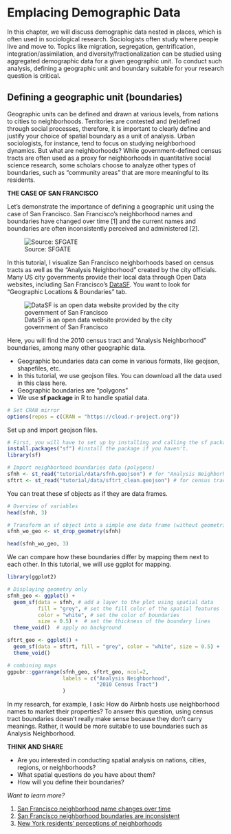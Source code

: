 # Emplacing Demographic Data


In this chapter, we will discuss demographic data nested in places, which is often used in sociological research. Sociologists often study where people live and move to. Topics like migration, segregation, gentrification, integration/assimilation, and diversity/fractionalization can be studied using aggregated demographic data for a given geographic unit. To conduct such analysis, defining a geographic unit and boundary suitable for your research question is critical.

## Defining a geographic unit (boundaries)

Geographic units can be defined and drawn at various levels, from nations to cities to neighborhoods. Territories are contested and (re)defined through social processes, therefore, it is important to clearly define and justify your choice of spatial boundary as a unit of analysis. Urban sociologists, for instance, tend to focus on studying neighborhood dynamics. But what are neighborhoods? While government-defined census tracts are often used as a proxy for neighborhoods in quantitative social science research, some scholars choose to analyze other types of boundaries, such as "community areas" that are more meaningful to its residents.

**THE CASE OF SAN FRANCISCO**

Let's demonstrate the importance of defining a geographic unit using the case of San Francisco. San Francisco's neighborhood names and boundaries have changed over time [1] and the current names and boundaries are often inconsistently perceived and administered [2]. 


![Source: SFGATE](/Users/hesuyoon/Documents/ENSAE-CREST/2024/2 Fall/Teaching/soc-gis-tutorial/images/sf-name-change.png)



In this tutorial, I visualize San Francisco neighborhoods based on census tracts as well as the "Analysis Neighborhood" created by the city officials. Many US city governments provide their local data through Open Data websites, including San Francisco's [DataSF](https://datasf.org/opendata/). You want to look for "Geographic Locations & Boundaries" tab. 



![DataSF is an open data website provided by the city government of San Francisco](/Users/hesuyoon/Documents/ENSAE-CREST/2024/2 Fall/Teaching/soc-gis-tutorial/images/sf-open-data.png)



Here, you will find the 2010 census tract and "Analysis Neighborhood" boundaries, among many other geographic data.

 - Geographic boundaries data can come in various formats, like geojson, shapefiles, etc.
 - In this tutorial, we use geojson files. You can download all the data used in this class here.
 - Geographic boundaries are "polygons"
 - We use **sf package** in R to handle spatial data.


```r
# Set CRAN mirror
options(repos = c(CRAN = "https://cloud.r-project.org"))
```

Set up and import geojson files.

```r
# First, you will have to set up by installing and calling the sf package.
install.packages("sf") #install the package if you haven't.
library(sf)
```

```r
# Import neighborhood boundaries data (polygons)
sfnh <- st_read("tutorial/data/sfnh.geojson") # for "Analysis Neighborhood" boundaries
sftrt <- st_read("tutorial/data/sftrt_clean.geojson") # for census tracts

```

You can treat these sf objects as if they are data frames.

```r
# Overview of variables
head(sfnh, 3)
```

```r
# Transform an sf object into a simple one data frame (without geometries)
sfnh_wo_geo <- st_drop_geometry(sfnh)

head(sfnh_wo_geo, 3)
```

We can compare how these boundaries differ by mapping them next to each other. In this tutorial, we will use ggplot for mapping.

```r
library(ggplot2)

# Displaying geometry only
sfnh_geo <- ggplot() + 
  geom_sf(data = sfnh, # add a layer to the plot using spatial data
          fill = "grey", # set the fill color of the spatial features
          color = "white", # set the color of boundaries
          size = 0.5) +  # set the thickness of the boundary lines
  theme_void()  # apply no background

sftrt_geo <- ggplot() +
  geom_sf(data = sftrt, fill = "grey", color = "white", size = 0.5) +  
  theme_void()  

# combining maps
ggpubr::ggarrange(sfnh_geo, sftrt_geo, ncol=2,
                  labels = c("Analysis Neighborhood",
                             "2010 Census Tract")
                  ) 

```

In my research, for example, I ask: How do Airbnb hosts use neighborhood names to market their properties? To answer this question, using census tract boundaries doesn't really make sense because they don't carry meanings. Rather, it would be more suitable to use boundaries such as Analysis Neighborhood.


**THINK AND SHARE**

 - Are you interested in conducting spatial analysis on nations, cities, regions, or neighborhoods? 
 - What spatial questions do you have about them?
 - How will you define their boundaries?

*Want to learn more?*

 1. [San Francisco neighborhood name changes over time](https://www.sfgate.com/places/article/What-did-your-neighborhood-used-to-be-called-15098783.php) 
 2. [San Francisco neighborhood boundaries are inconsistent](https://www.sfchronicle.com/projects/2022/san-francisco-neighborhoods/) 
 3. [New York residents' perceptions of neighborhoods](https://www.nytimes.com/interactive/2023/upshot/extremely-detailed-nyc-neighborhood-map.html)
 
